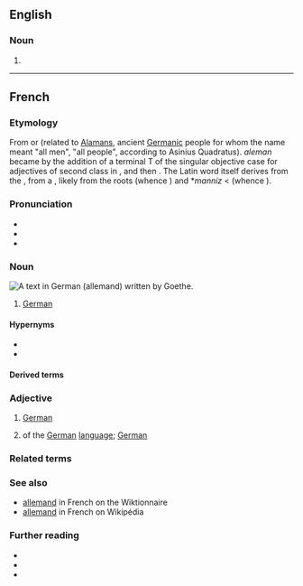 {{also|Allemand|Allémand}}
==English==

===Noun===
{{head|en|misspelling}}

# {{misspelling of|en|allemande}}

----

==French==

===Etymology===
From {{der|fr|LL|Alamannus}} or {{m|la|Alemannus}} (related to [[Alaman]]s, ancient [[Germanic]] people for whom the name meant "all men", "all people", according to Asinius Quadratus). ''aleman'' became {{m|fro|alemant}} by the addition of a terminal T of the singular objective case for adjectives of second class in {{der|fr|fro|-}}, and then {{m|fro|alemand}}. The Latin word itself derives from the {{cog|goh|Alaman}}, from a {{der|fr|gem-pro|*Alamanniz}}, likely from the roots {{m|gem-pro|*allaz}} (whence {{cog|en|all}}) and *''manniz'' < {{m|gem-pro|*mann-}} (whence {{cog|en|man}}).

===Pronunciation===
* {{fr-IPA}}
* {{audio|fr|fr-allemand-fr FR-Paris.ogg|Audio (Parisian)}}
* {{audio|fr|LL-Q150 (fra)-DSwissK-belgo-allemand.wav|Audio}}

===Noun===
[[Image:Goethe Faust Opening Fraktur 20052706.jpg|thumb|A text in German ('''allemand''') written by Goethe.]]
{{fr-noun|m}}

# [[German]] {{gloss|The [[German]] language}}
#: {{syn|fr|langue de Goethe|langue de Schiller|langue de Charlemagne|langue des Francs}}
#: {{uxi|fr|L’'''allemand''' est une langue germanique.|'''German''' is a Germanic language.}}
#: {{uxi|fr|Mon stagiaire parle un '''allemand''' impeccable.|My trainee speaks perfect '''German'''.}}
#: {{uxi|fr|Parlez-vous '''allemand''' ?|Do you speak '''German'''?}}

====Hypernyms====
* {{l|fr|langue}}
* {{l|fr|langue germanique}}

====Derived terms====
{{col2|fr|bas allemand|berger allemand|haut allemand}}

===Adjective===
{{fr-adj}}

# {{lb|fr|relational}} [[German]] {{gloss|related to or originating from Germany}}
#: {{uxi|fr|J’ai acheté une voiture '''allemande'''.|I've bought a '''German''' car.}}
#: {{uxi|fr|Les contes '''allemands''' sont fameux.|'''German''' fairy tales are famous.}}
# {{lb|fr|relational}} of the [[German]] [[language]]; [[German]]
#: {{uxi|fr|Il n’y a pas qu’en Allemagne qu’on utilise des mots '''allemands'''.|Not only in Germany does one use '''German''' words.}}
#: {{uxi|fr|La traduction '''allemande''' de ''France'' est ''Frankreich''.|The '''German''' translation of "France" is ''Frankreich''.}}

===Related terms===
{{rel2|fr|alémanique|Allemagne}}

===See also===
* [http://fr.wiktionary.org/wiki/allemand allemand] in French on the Wiktionnaire
* [http://fr.wikipedia.org/wiki/Allemand allemand] in French on Wikipédia

===Further reading===
* {{R:TLFi}}
* {{R:Larousse}}
* {{R:Robert}}
{{C|fr|Germany|Languages}}